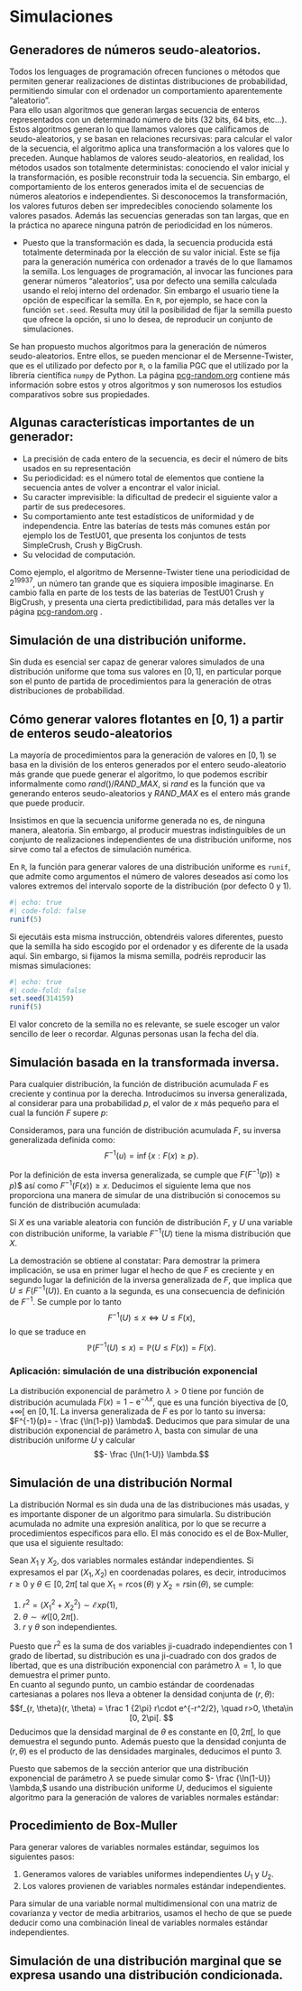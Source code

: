 # Simulaciones
## Generadores de números seudo-aleatorios.
Todos los lenguages de programación ofrecen funciones o métodos que permiten generar realizaciones de distintas distribuciones de probabilidad, permitiendo simular con el ordenador un comportamiento aparentemente "aleatorio".  
Para ello usan algoritmos que generan largas secuencia de enteros representados con un determinado número de bits (32 bits, 64 bits, etc...). Estos algoritmos generan lo que llamamos valores que calificamos de seudo-aleatorios, y se basan en relaciones recursivas: para calcular el valor de la secuencia, el algoritmo aplica una transformación a los valores que lo preceden. Aunque hablamos de valores seudo-aleatorios, en realidad, los métodos usados son totalmente deterministas: conociendo el valor inicial y la transformación, es posible reconstruir toda la secuencia. Sin embargo, el comportamiento de los enteros generados imita el de secuencias de números aleatorios e independientes. Si desconocemos la transformación, los valores futuros deben ser impredecibles conociendo solamente los valores pasados. Además las secuencias generadas son tan largas, que en la práctica no aparece ninguna patrón de periodicidad en los números. 

:::{.callout-note }
- Puesto que la transformación es dada, la secuencia producida está totalmente determinada por la elección de su valor inicial. Este se fija para la generación numérica con ordenador a través de lo que llamamos la semilla. Los lenguages de programación, al invocar las funciones para generar números "aleatorios", usa por defecto una semilla calculada usando el reloj interno del ordenador. Sin embargo el usuario tiene la opción de especificar la semilla. En `R`, por ejemplo, se hace con la función `set.seed`.  Resulta muy útil la posibilidad de fijar la semilla puesto que ofrece la opción, si uno lo desea, de reproducir un conjunto de simulaciones.
:::

Se han propuesto muchos algoritmos para la generación de números seudo-aleatorios. Entre ellos, se pueden mencionar el de Mersenne-Twister, que es el utilizado por defecto por `R`, o la familia PGC que el utilizado por la librería científica `numpy` de Python. La página [pcg-random.org](https://www.pcg-random.org/) contiene más información sobre estos y otros algoritmos y son numerosos los estudios comparativos sobre sus propiedades.  

:::{.callout-note}
## Algunas características importantes de un generador:
- La precisión de cada entero de la secuencia, es decir el número de bits usados en su representación 
- Su periodicidad: es el número total de elementos que contiene la secuencia antes de volver a encontrar el valor inicial. 
- Su caracter imprevisible: la dificultad de predecir el siguiente valor a partir de sus predecesores.
- Su comportamiento ante test estadísticos de uniformidad y de independencia. Entre las baterías de tests más comunes están por ejemplo los de TestU01, que presenta los conjuntos de tests SimpleCrush,  Crush y BigCrush.
- Su velocidad de computación.
:::

Como ejemplo, el algoritmo de Mersenne-Twister tiene una periodicidad de $2^{19937}$, un número tan grande que es siquiera imposible imaginarse. En cambio falla en parte de los tests de las baterías de TestU01 Crush y BigCrush, y presenta una cierta predictibilidad, para más detalles ver la página [pcg-random.org](https://www.pcg-random.org/) .

## Simulación de una distribución uniforme.
Sin duda es esencial ser capaz de generar valores simulados de una distribución uniforme que toma sus valores en $[0, 1]$, en particular porque son el punto de partida de procedimientos para la generación de otras distribuciones de probabilidad.  

:::{.callout-tip}
## Cómo generar valores flotantes en $[0, 1)$ a partir de enteros seudo-aleatorios
La mayoría de procedimientos para la generación de valores en $[0, 1)$ se basa en la división de los enteros generados por el entero seudo-aleatorio más grande que puede generar el algoritmo, lo que podemos escribir informalmente como $rand() / RAND\_MAX$, si $rand$ es la función que va generando enteros seudo-aleatorios y $RAND\_MAX$ es el entero más grande que puede producir.
:::

Insistimos en que la secuencia uniforme generada no es, de ninguna manera, aleatoria. Sin embargo, al producir muestras indistinguibles de un conjunto de realizaciones independientes de una distribución uniforme, nos sirve como tal a efectos de simulación numérica.

En `R`, la función para generar valores de una distribución uniforme es `runif`, que admite como argumentos el número de valores deseados así como los valores extremos del intervalo soporte de la distribución (por defecto 0 y 1). 

```r
#| echo: true
#| code-fold: false
runif(5)
```

Si ejecutáis esta misma instrucción, obtendréis valores diferentes, puesto que la semilla ha sido escogido por el ordenador y es diferente de la usada aquí. Sin embargo, si fijamos la misma semilla, podréis reproducir las mismas simulaciones:

```r
#| echo: true
#| code-fold: false
set.seed(314159)
runif(5)
```

:::{.callout-note}
El valor concreto de la semilla no es relevante, se suele escoger un valor sencillo de leer o recordar. Algunas personas usan la fecha del día.
:::

## Simulación basada en la transformada inversa.

Para cualquier distribución, la función de distribución acumulada $F$ es creciente y continua por la derecha. Introducimos su inversa generalizada, al considerar para una probabilidad $p$, el valor de $x$ más pequeño para el cual la función $F$ supere $p$:

:::{#def-inversa-generalizada}
Consideramos, para una función de distribución acumulada $F$, su inversa generalizada definida como:
$$F^{-1}(u)={\mathop{inf}} \left\{x: F(x)\geq p\right\}.$$
:::

Por la definición de esta inversa generalizada, se cumple que $F(F^{-1}(p))\geq p$)$ así como $F^{-1}(F(x))\geq x$. Deducimos el siguiente lema que nos proporciona una manera de simular de una distribución si conocemos su función de distribución acumulada:

:::{#lem-simulacion-inversa}
Si $X$ es una variable aleatoria con función de distribución $F$, y $U$ una variable con distribución uniforme, la variable $F^{-1}(U)$ tiene la misma distribución que $X$.
:::

::: {.proof}
La demostración se obtiene al  constatar: 
\begin{align}
F^{-1}(U)\leq x \Longrightarrow F(F^{-1}(U))\leq F(x)\Longrightarrow U\leq F(x),\\
U\leq F(x) \Longrightarrow x \geq F^{-1}(U).
\end{align}
Para demostrar la primera implicación, se usa en primer lugar el hecho de que $F$ es creciente y en segundo lugar la definición de la inversa generalizada de $F$, que implica que $U\leq F(F^{-1}(U))$. En cuanto a la segunda, es una consecuencia de definición de $F^{-1}$.  Se cumple por lo tanto 
$$ F^{-1}(U)\leq x\Leftrightarrow U\leq F(x),$$
lo que se traduce en 
$$\mathbb{P}(F^{-1}(U)\leq x)= \mathbb{P}(U\leq F(x)) = F(x).$$
:::

### Aplicación: simulación de una distribución exponencial {.unnumbered}
La distribución exponencial de parámetro $\lambda > 0$ tiene por función de distribución acumulada $F(x) = 1 - \mathop{e}^{-\lambda x}$, que es una función biyectiva de $[0, +\infty[$ en $[0, 1[$. La inversa generalizada de $F$ es por lo tanto su inversa: $F^{-1}(p)= - \frac {\ln(1-p)} \lambda$. Deducimos que para simular de una distribución exponencial de parámetro $\lambda$, basta con simular de una distribución uniforme $U$ y calcular
$$- \frac {\ln(1-U)} \lambda.$$

## Simulación de una distribución Normal

La distribución Normal es sin duda una de las distribuciones más usadas, y es importante disponer de un algoritmo para simularla. Su distribución acumulada no admite una expresión analítica, por lo que se recurre a procedimientos específicos para ello. El más conocido es el de Box-Muller, que usa el siguiente resultado:

:::{#prp-box-muller}
Sean $X_1$ y $X_2$, dos variables normales estándar independientes. Si expresamos el par $(X_1, X_2)$ en coordenadas polares, es decir, introducimos $r\geq 0$ y $\theta\in [0, 2\pi[$ tal que $X_1=r\cos (\theta)$ y $X_2=r\sin (\theta)$, se cumple:

1.  $r^2 = (X_1^2 + X_2^2)\sim \mathcal{E}xp(1)$,
2. $\theta\sim \mathcal{U}([0, 2\pi[).$
3. $r$ y $\theta$ son independientes.

:::

::: {.proof}
Puesto que $r^2$ es la suma de dos variables ji-cuadrado independientes con 1 grado de libertad, su distribución es una ji-cuadrado con dos grados de libertad, que es una distribución exponencial con parámetro $\lambda=1$, lo que demuestra el primer punto.  
En cuanto al segundo punto, un cambio estándar de coordenadas cartesianas a polares nos lleva a obtener la densidad conjunta de $(r, \theta)$:
$$f_{r, \theta}(r, \theta) = \frac 1 {2\pi} r\cdot  e^{-r^2/2}, \quad r>0, \theta\in [0, 2\pi[. $$ 
Deducimos que la densidad marginal de $\theta$ es constante en $[0, 2\pi[$, lo que demuestra el segundo punto. Además puesto que la densidad conjunta de $(r, \theta)$ es el producto de las densidades marginales, deducimos el punto 3.
:::

Puesto que sabemos de la sección anterior que una distribución exponencial de parámetro $\lambda$ se puede simular como $- \frac {\ln(1-U)} \lambda,$ usando una distribución uniforme $U$, deducimos el siguiente algoritmo para la generación de valores de variables normales estándar: 

:::{.callout-tip}
# Procedimiento de Box-Muller
Para generar valores de variables normales estándar, seguimos los siguientes pasos:

1. Generamos valores de variables uniformes independientes $U_1$ y $U_2$.
2. Los valores 
\begin{align*}
X_1 &=& \sqrt{- \ln(1-U_1)}\cos (2\pi U_2)\\
X_2 &=& \sqrt{- \ln(1-U_1)}\sin (2\pi U_2),\\
\end{align*}
provienen de variables normales estándar independientes.
:::
Para simular de una variable normal multidimensional con una matriz de covarianza y vector de media arbitrarios, usamos el hecho de que se puede deducir como una combinación lineal de variables normales estándar independientes. 

## Simulación de una distribución marginal que se expresa usando una distribución condicionada. 

